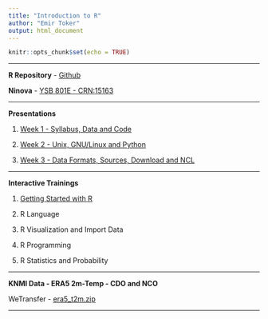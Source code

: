 ```yaml
---
title: "Introduction to R"
author: "Emir Toker"
output: html_document
---
```


```r
knitr::opts_chunk$set(echo = TRUE)
```

***

**R Repository** -  [Github](https://github.com/emirtoker/Software_Tools_R_Github)

**Ninova** - [YSB 801E - CRN:15163](https://ninova.itu.edu.tr/members/ogrenci.sinif.default.aspx?eId=12600&sinifId=40084)

***

**Presentations**

1. [Week 1 - Syllabus, Data and Code](http://rpubs.com/emirtoker/software_tools_week1)

2. [Week 2 - Unix, GNU/Linux and Python](http://rpubs.com/emirtoker/software_tools_week2)

3. [Week 3 - Data Formats, Sources, Download and NCL](http://rpubs.com/emirtoker/software_tools_week3)

***

**Interactive Trainings** 

1. [Getting Started with R](https://emir-toker.shinyapps.io/R_Interactive_Training_and_Quiz/)

2. R Language

3. R Visualization and Import Data 

4. R Programming

5. R Statistics and Probability

***

**KNMI Data - ERA5 2m-Temp - CDO and NCO**

WeTransfer - [era5_t2m.zip](https://we.tl/t-x55NHIxrGo)

***